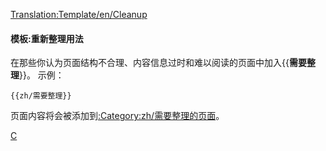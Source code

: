 <noinclude>[[Translation:Template/en/Cleanup]]</noinclude>{{zh/条目消息框| type  = style
| text  = <strong>需要整理</strong><br>''此页面需要整理。随着时间推移，页面已被多次编辑导致现在难以阅读。你可以对部分内容进行重写或对页面结构重新编排。''
}}<includeonly>{{{1|[[Category:zh/需要整理的页面]]}}}</includeonly><noinclude>

====模板:重新整理用法====

在那些你认为页面结构不合理、内容信息过时和难以阅读的页面中加入<nowiki>{{</nowiki>'''需要整理'''<nowiki>}}</nowiki>。
示例：
<pre>{{zh/需要整理}}</pre>
页面内容将会被添加到[[:Category:zh/需要整理的页面]]。

[[Category:zh/信息框|C]]
</noinclude>